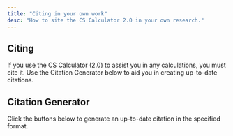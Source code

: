 ```yaml
---
title: "Citing in your own work"
desc: "How to site the CS Calculator 2.0 in your own research."
---
```


## Citing

If you use the CS Calculator (2.0) to assist you in any calculations, you must cite it. Use the Citation Generator below to aid you in creating up-to-date citations.

## Citation Generator

Click the buttons below to generate an up-to-date citation in the specified format.

<CSCalcCitationGenerator />
